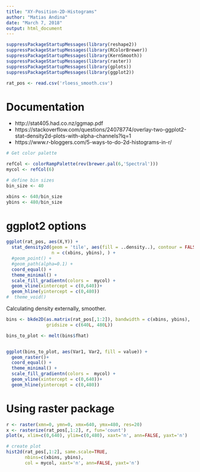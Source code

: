 ```yaml
---
title: "XY-Position-2D-Histograms"
author: "Matias Andina"
date: "March 7, 2018"
output: html_document
---
```


```r
suppressPackageStartupMessages(library(reshape2))
suppressPackageStartupMessages(library(RColorBrewer))
suppressPackageStartupMessages(library(KernSmooth))
suppressPackageStartupMessages(library(raster))
suppressPackageStartupMessages(library(gplots))
suppressPackageStartupMessages(library(ggplot2))

rat_pos <- read.csv('rloess_smooth.csv')
```


# Documentation 

* http://stat405.had.co.nz/ggmap.pdf
* https://stackoverflow.com/questions/24078774/overlay-two-ggplot2-stat-density2d-plots-with-alpha-channels?lq=1
* https://www.r-bloggers.com/5-ways-to-do-2d-histograms-in-r/
 
```r
# Get color palette 

refCol <- colorRampPalette(rev(brewer.pal(6,'Spectral')))
mycol <- refCol(6)

# define bin sizes
bin_size <- 40

xbins <- 640/bin_size
ybins <- 480/bin_size
```

# ggplot2 options

```r
ggplot(rat_pos, aes(X,Y)) +
  stat_density2d(geom = 'tile', aes(fill = ..density..), contour = FALSE,
                 n = c(xbins, ybins), ) +
  #geom_point() + 
  #geom_path(alpha=0.1) +
  coord_equal() +
  theme_minimal() +
  scale_fill_gradientn(colors =  mycol) +
  geom_vline(xintercept = c(0,640))+
  geom_hline(yintercept = c(0,480))
#  theme_void()
```

Calculating density externally, smoother.

```r
bins <- bkde2D(as.matrix(rat_pos[,1:2]), bandwidth = c(xbins, ybins),
               gridsize = c(640L, 480L))

bins_to_plot <- melt(bins$fhat)


ggplot(bins_to_plot, aes(Var1, Var2, fill = value)) +
  geom_raster()+
  coord_equal() +
  theme_minimal() +
  scale_fill_gradientn(colors =  mycol) +
  geom_vline(xintercept = c(0,640))+
  geom_hline(yintercept = c(0,480))
```

# Using raster package

```r
r <- raster(xmn=0, ymn=0, xmx=640, ymx=480, res=20)
x <- rasterize(rat_pos[,1:2], r, fun='count')
plot(x, xlim=c(0,640), ylim=c(0,480), xaxt='n', ann=FALSE, yaxt='n')

# create plot
hist2d(rat_pos[,1:2], same.scale=TRUE,
       nbins=c(xbins, ybins),
       col = mycol, xaxt='n', ann=FALSE, yaxt='n')
```


